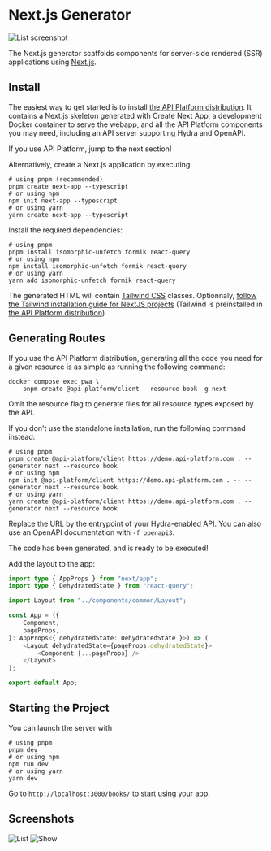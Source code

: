 # Next.js Generator

![List screenshot](images/nextjs/create-client-nextjs-list.png)

The Next.js generator scaffolds components for server-side rendered (SSR) applications using [Next.js](https://nextjs.org/).

## Install

The easiest way to get started is to install [the API Platform distribution](../distribution/index.md).
It contains a Next.js skeleton generated with Create Next App,
a development Docker container to serve the webapp, and all the API Platform components you may need, including an API server
supporting Hydra and OpenAPI.

If you use API Platform, jump to the next section!

Alternatively, create a Next.js application by executing:

```console
# using pnpm (recommended)
pnpm create next-app --typescript
# or using npm
npm init next-app --typescript
# or using yarn
yarn create next-app --typescript
```

Install the required dependencies:

```console
# using pnpm
pnpm install isomorphic-unfetch formik react-query
# or using npm
npm install isomorphic-unfetch formik react-query
# or using yarn
yarn add isomorphic-unfetch formik react-query
```

The generated HTML will contain [Tailwind CSS](https://tailwindcss.com) classes.
Optionnaly, [follow the Tailwind installation guide for NextJS projects](https://tailwindcss.com/docs/guides/nextjs)
(Tailwind is preinstalled in [the API Platform distribution](../distribution/index.md))

## Generating Routes

If you use the API Platform distribution, generating all the code you need for a given resource is as simple as running the following command:

```console
docker compose exec pwa \
    pnpm create @api-platform/client --resource book -g next
```

Omit the resource flag to generate files for all resource types exposed by the API.

If you don't use the standalone installation, run the following command instead:

```console
# using pnpm
pnpm create @api-platform/client https://demo.api-platform.com . --generator next --resource book
# or using npm
npm init @api-platform/client https://demo.api-platform.com . -- --generator next --resource book
# or using yarn
yarn create @api-platform/client https://demo.api-platform.com . --generator next --resource book
```

Replace the URL by the entrypoint of your Hydra-enabled API.
You can also use an OpenAPI documentation with `-f openapi3`.

The code has been generated, and is ready to be executed!

Add the layout to the app:

```typescript
import type { AppProps } from "next/app";
import type { DehydratedState } from "react-query";

import Layout from "../components/common/Layout";

const App = ({
    Component,
    pageProps,
}: AppProps<{ dehydratedState: DehydratedState }>) => (
    <Layout dehydratedState={pageProps.dehydratedState}>
        <Component {...pageProps} />
    </Layout>
);

export default App;
```

## Starting the Project

You can launch the server with

```console
# using pnpm
pnpm dev
# or using npm
npm run dev
# or using yarn
yarn dev
```

Go to `http://localhost:3000/books/` to start using your app.

## Screenshots

![List](images/nextjs/create-client-nextjs-list.png)
![Show](images/nextjs/create-client-nextjs-show.png)
